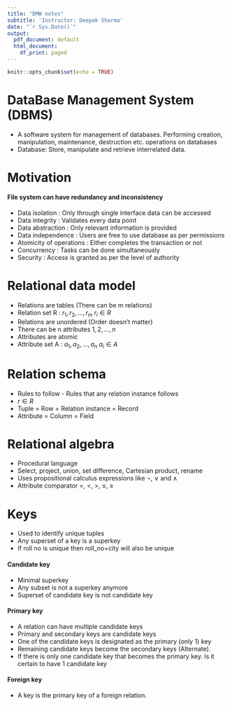 ```yaml
---
title: "DMW notes"
subtitle: 'Instructor: Deepak Sharma'
date: "`r Sys.Date()`"
output:
  pdf_document: default
  html_document:
    df_print: paged
---
```


```r
knitr::opts_chunk$set(echo = TRUE)
```

# DataBase Management System (DBMS)

- A software system for management of databases. Performing creation, manipulation, maintenance, destruction etc. operations on databases
- Database: Store, manipulate and retrieve interrelated data.

# Motivation
#### File system can have redundancy and inconsistency

- Data isolation : Only through single interface data can be accessed
- Data integrity : Validates every data point
- Data abstraction : Only relevant information is provided
- Data independence : Users are free to use database as per permissions
- Atomicity of operations : Either completes the transaction or not
- Concurrency : Tasks can be done simultaneously
- Security : Access is granted as per the level of authority

# Relational data model

- Relations are tables (There can be m relations)
- Relation set R : $r_{1}, r_{2}, \dots, r_{m}$ $r_{i} \in R$
- Relations are unordered (Order doesn't matter)
- There can be n attributes ${1}, {2}, \dots, {n}$
- Attributes are atomic
- Attribute set A : $a_{1}, a_{2}, \dots, a_{n}$ $a_{i} \in A$

# Relation schema

- Rules to follow - Rules that any relation instance follows
- $r \in R$
- Tuple = Row = Relation instance = Record
- Attribute = Column = Field

# Relational algebra

- Procedural language
- Select, project, union, set difference, Cartesian product, rename
- Uses propositional calculus expressions like $\neg$, $\lor$ and $\land$  
- Attribute comparator $=$, $<$, $>$, $\le$, $\ge$

# Keys

- Used to identify unique tuples
- Any superset of a key is a superkey
- If roll no is unique then roll_no+city will also be unique

#### Candidate key

- Minimal superkey
- Any subset is not a superkey anymore
- Superset of candidate key is not candidate key

#### Primary key

- A relation can have multiple candidate keys
- Primary and secondary keys are candidate keys
- One of the candidate keys is designated as the primary (only 1) key
- Remaining candidate keys become the secondary keys (Alternate).
- If there is only one candidate key that becomes the primary key. Is it certain to have 1 candidate key

#### Foreign key

- A key is the primary key of a foreign relation.




